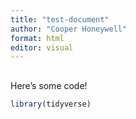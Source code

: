 ```yaml
---
title: "test-document"
author: "Cooper Honeywell"
format: html
editor: visual
---
```


## 

Here's some code!

```r
library(tidyverse)

```

